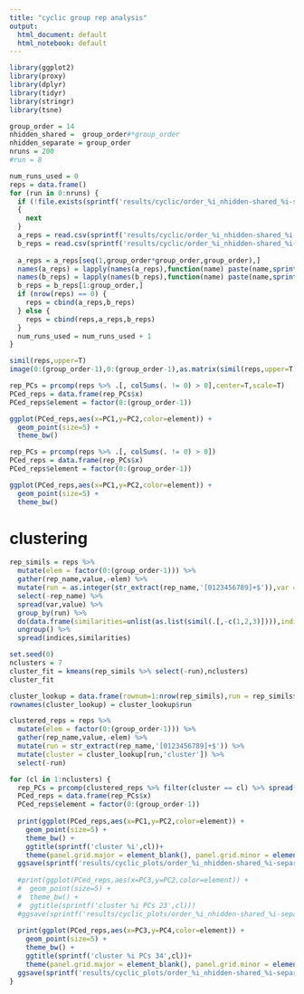 ```yaml
---
title: "cyclic group rep analysis"
output:
  html_document: default
  html_notebook: default
---
```


```r
library(ggplot2)
library(proxy)
library(dplyr)
library(tidyr)
library(stringr)
library(tsne)
```

```r
group_order = 14
nhidden_shared =  group_order#*group_order
nhidden_separate = group_order
nruns = 200
#run = 8
```


```r
num_runs_used = 0
reps = data.frame()
for (run in 0:nruns) {
  if (!file.exists(sprintf('results/cyclic/order_%i_nhidden-shared_%i-separate_%i_rseed_%i_final_a_reps.csv',group_order,nhidden_shared,nhidden_separate,run))) 
  {
    next
  }
  a_reps = read.csv(sprintf('results/cyclic/order_%i_nhidden-shared_%i-separate_%i_rseed_%i_final_a_reps.csv',group_order,nhidden_shared,nhidden_separate,run),header=F)
  b_reps = read.csv(sprintf('results/cyclic/order_%i_nhidden-shared_%i-separate_%i_rseed_%i_final_b_reps.csv',group_order,nhidden_shared,nhidden_separate,run),header=F)
  
  a_reps = a_reps[seq(1,group_order*group_order,group_order),]
  names(a_reps) = lapply(names(a_reps),function(name) paste(name,sprintf('a_run%i',run),sep=''))
  names(b_reps) = lapply(names(b_reps),function(name) paste(name,sprintf('b_run%i',run),sep=''))
  b_reps = b_reps[1:group_order,]
  if (nrow(reps) == 0) {
    reps = cbind(a_reps,b_reps)
  } else {
    reps = cbind(reps,a_reps,b_reps)
  }
  num_runs_used = num_runs_used + 1
}
```

```r
simil(reps,upper=T)
image(0:(group_order-1),0:(group_order-1),as.matrix(simil(reps,upper=T)))
```

```r
rep_PCs = prcomp(reps %>% .[, colSums(. != 0) > 0],center=T,scale=T)
PCed_reps = data.frame(rep_PCs$x)
PCed_reps$element = factor(0:(group_order-1))

ggplot(PCed_reps,aes(x=PC1,y=PC2,color=element)) +
  geom_point(size=5) +
  theme_bw()
```


```r
rep_PCs = prcomp(reps %>% .[, colSums(. != 0) > 0])
PCed_reps = data.frame(rep_PCs$x)
PCed_reps$element = factor(0:(group_order-1))

ggplot(PCed_reps,aes(x=PC1,y=PC2,color=element)) +
  geom_point(size=5) +
  theme_bw()
```

# clustering

```r
rep_simils = reps %>% 
  mutate(elem = factor(0:(group_order-1))) %>% 
  gather(rep_name,value,-elem) %>%
  mutate(run = as.integer(str_extract(rep_name,'[0123456789]+$')),var = factor(str_extract(rep_name,'^V[0123456789]+[ab]'))) %>%
  select(-rep_name) %>%
  spread(var,value) %>%
  group_by(run) %>%
  do(data.frame(similarities=unlist(as.list(simil(.[,-c(1,2,3)]))),indices=1:((group_order*(group_order-1))/2))) %>% #uhhh 
  ungroup() %>%
  spread(indices,similarities)

```


```r
set.seed(0)
nclusters = 7
cluster_fit = kmeans(rep_simils %>% select(-run),nclusters)
cluster_fit

cluster_lookup = data.frame(rownum=1:nrow(rep_simils),run = rep_simils$run,cluster=cluster_fit$cluster)
rownames(cluster_lookup) = cluster_lookup$run
```


```r
clustered_reps = reps %>% 
  mutate(elem = factor(0:(group_order-1))) %>% 
  gather(rep_name,value,-elem) %>%
  mutate(run = str_extract(rep_name,'[0123456789]+$')) %>%
  mutate(cluster = cluster_lookup[run,'cluster']) %>%
  select(-run)
```

```r
for (cl in 1:nclusters) {
  rep_PCs = prcomp(clustered_reps %>% filter(cluster == cl) %>% spread(rep_name,value) %>% select(-cluster,-elem))
  PCed_reps = data.frame(rep_PCs$x)
  PCed_reps$element = factor(0:(group_order-1))
  
  print(ggplot(PCed_reps,aes(x=PC1,y=PC2,color=element)) +
    geom_point(size=5) +
    theme_bw() +
    ggtitle(sprintf('cluster %i',cl))+
    theme(panel.grid.major = element_blank(), panel.grid.minor = element_blank())) 
  ggsave(sprintf('results/cyclic_plots/order_%i_nhidden-shared_%i-separate_%i_numrunsused_%i_nclusters_%i_cluster_%i.png',group_order,nhidden_shared,nhidden_separate,num_runs_used,nclusters,cl))
  
  #print(ggplot(PCed_reps,aes(x=PC3,y=PC2,color=element)) +
  #  geom_point(size=5) +
  #  theme_bw() +
  #  ggtitle(sprintf('cluster %i PCs 23',cl)))
  #ggsave(sprintf('results/cyclic_plots/order_%i_nhidden-shared_%i-separate_%i_numrunsused_%i_nclusters_%i_cluster_%i_PCs23.png',group_order,nhidden_shared,nhidden_separate,num_runs_used,nclusters,cl))
  
  print(ggplot(PCed_reps,aes(x=PC3,y=PC4,color=element)) +
    geom_point(size=5) +
    theme_bw() +
    ggtitle(sprintf('cluster %i PCs 34',cl))+
    theme(panel.grid.major = element_blank(), panel.grid.minor = element_blank()))
  ggsave(sprintf('results/cyclic_plots/order_%i_nhidden-shared_%i-separate_%i_numrunsused_%i_nclusters_%i_cluster_%i_PCs34.png',group_order,nhidden_shared,nhidden_separate,num_runs_used,nclusters,cl))
}
```


